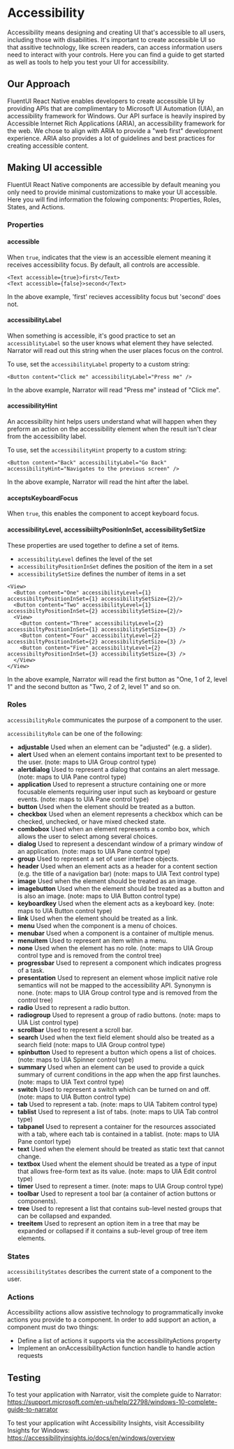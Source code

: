 # Accessibility

Accessibility means designing and creating UI that's accessible to all users, including those with disabilities.
It's important to create accessible UI so that assitive technology, like screen readers, can access information users 
need to interact with your controls. Here you can find a guide to get started as well as tools to help you test your UI 
for accessibility.

## Our Approach
FluentUI React Native enables developers to create accessible UI by providing APIs that are complimentary to Microsoft
UI Automation (UIA), an accessibility framework for Windows. Our API surface is heavily inspired by Accessible Internet Rich 
Applications (ARIA), an accessibility framework for the web. We chose to align with ARIA to provide a "web first" 
development experience. ARIA also provides a lot of guidelines and best practices for creating accessible content.

## Making UI accessible

FluentUI React Native components are accessible by default meaning you only need to provide minimal customizations to make
your UI accessible. Here you will find information the folowing components: Properties, Roles, States, and Actions.

### Properties

#### accessible
When ```true```, indicates that the view is an accessible element meaning it receives accessibility focus. By default, all 
controls are accessible. 

```tsx
<Text accessible={true}>first</Text>
<Text accessible={false}>second</Text>
```

In the above example, 'first' recieves accessiblity focus but 'second' does not. 


#### accessibilityLabel
When something is accessible, it's good practice to set an ```accessiblityLabel``` so the user knows what element they have
selected. Narrator will read out this string when the user places focus on the control.

To use, set the ```accessibilityLabel``` property to a custom string:

```tsx
<Button content="Click me" accessibilityLabel="Press me" />
```

In the above example, Narrator will read "Press me" instead of "Click me".

#### accessibilityHint

An accessibility hint helps users understand what will happen when they preform an action on the accessibility element when
the result isn't clear from the accessibility label.

To use, set the ```accessibilityHint``` property to a custom string:

```tsx
<Button content="Back" accessibilityLabel="Go Back" accessibilityHint="Navigates to the previous screen" />
```

In the above example, Narrator will read the hint after the label.

#### acceptsKeyboardFocus

When ```true```, this enables the component to accept keyboard focus. 

#### accessibilityLevel, accessibiiltyPositionInSet, accessibilitySetSize

These properties are used together to define a set of items.
- ```accessibilityLevel``` defines the level of the set
- ```accessibilityPositionInSet``` defines the position of the item in a set
- ```accessibilitySetSize``` defines the number of items in a set

```tsx
<View>
  <Button content="One" accessibilityLevel={1} accessibiltyPositionInSet={1} accessibilitySetSize={2}/>
  <Button content="Two" accessibilityLevel={1} accessibiltyPositionInSet={2} accessibilitySetSize={2}/>
  <View>
    <Button content="Three" accessibilityLevel={2} accessibiltyPositionInSet={1} accessibilitySetSize={3} />
    <Button content="Four" accessibilityLevel={2} accessibiltyPositionInSet={2} accessibilitySetSize={3} />
    <Button content="Five" accessibilityLevel={2} accessibiltyPositionInSet={3} accessibilitySetSize={3} />
  </View>
</View>
```

In the above example, Narrator will read the first button as "One, 1 of 2, level 1" and the second button as "Two, 2 of 
2, level 1" and so on.

### Roles
`accessibilityRole` communicates the purpose of a component to the user.

`accessibilityRole` can be one of the following:

- **adjustable** Used when an element can be "adjusted" (e.g. a slider).
- **alert** Used when an element contains important text to be presented to the user. (note: maps to UIA Group control type)
- **alertdialog** Used to represent a dialog that contains an alert message. (note: maps to UIA Pane control type)
- **application** Used to represent a structure containing one or more focusable elements requiring user input such as keyboard or gesture events. (note: maps to UIA Pane control type)
- **button** Used when the element should be treated as a button.
- **checkbox** Used when an element represents a checkbox which can be checked, unchecked, or have mixed checked state.
- **combobox** Used when an element represents a combo box, which allows the user to select among several choices.
- **dialog** Used to represent a descendant window of a primary window of an application. (note: maps to UIA Pane control type)
- **group** Used to represent a set of user interface objects.
- **header** Used when an element acts as a header for a content section (e.g. the title of a navigation bar) (note: maps to UIA Text control type)
- **image** Used when the element should be treated as an image.
- **imagebutton** Used when the element should be treated as a button and is also an image. (note: maps to UIA Button control type)
- **keyboardkey** Used when the element acts as a keyboard key. (note: maps to UIA Button control type)
- **link** Used when the element should be treated as a link.
- **menu** Used when the component is a menu of choices.
- **menubar** Used when a component is a container of multiple menus.
- **menuitem** Used to represent an item within a menu.
- **none** Used when the element has no role. (note: maps to UIA Group control type and is removed from the control tree)
- **progressbar** Used to represent a component which indicates progress of a task.
- **presentation** Used to represent an element whose implicit native role semantics will not be mapped to the accessibility API. Synonymn is none. (note: maps to UIA Group control type and is removed from the control tree)
- **radio** Used to represent a radio button.
- **radiogroup** Used to represent a group of radio buttons. (note: maps to UIA List control type)
- **scrollbar** Used to represent a scroll bar.
- **search** Used when the text field element should also be treated as a search field (note: maps to UIA Group control type)
- **spinbutton** Used to represent a button which opens a list of choices. (note: maps to UIA Spinner control type)
- **summary** Used when an element can be used to provide a quick summary of current conditions in the app when the app first launches. (note: maps to UIA Text control type)
- **switch** Used to represent a switch which can be turned on and off. (note: maps to UIA Button control type)
- **tab** Used to represent a tab. (note: maps to UIA Tabitem control type)
- **tablist** Used to represent a list of tabs. (note: maps to UIA Tab control type)
- **tabpanel** Used to represent a container for the resources associated with a tab, where each tab is contained in a tablist. (note: maps to UIA Pane contorl type)
- **text** Used when the element should be treated as static text that cannot change.
- **textbox** Used whent the element should be treated as a type of input that allows free-form text as its value. (note: maps to UIA Edit control type)
- **timer** Used to represent a timer. (note: maps to UIA Group control type)
- **toolbar** Used to represent a tool bar (a container of action buttons or components).
- **tree** Used to represent a list that contains sub-level nested groups that can be collapsed and expanded. 
- **treeitem** Used to represent an option item in a tree that may be expanded or collapsed if it contains a sub-level group of tree item elements.


### States

```accessibilityStates``` describes the current state of a component to the user.

### Actions

Accessibility actions allow assistive technology to programmatically invoke actions you provide to a component. In order to
add support an action, a component must do two things:

- Define a list of actions it supports via the accessibilityActions property
- Implement an onAccessibilityAction function handle to handle action requests

## Testing

To test your application with Narrator, visit the complete guide to Narrator: https://support.microsoft.com/en-us/help/22798/windows-10-complete-guide-to-narrator

To test your application wiht Accessibility Insights, visit Accessibility Insights for Windows: https://accessibilityinsights.io/docs/en/windows/overview

